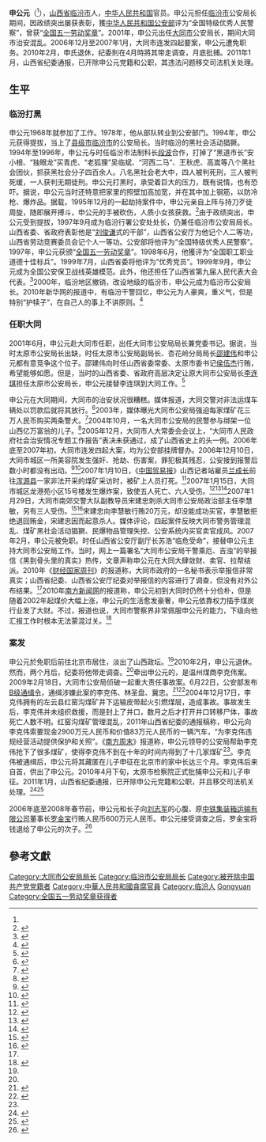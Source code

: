 {{Infobox Officeholder
|图像    = 
|图像大小= 
|图像说明= 
|姓名    = 申公元
|籍贯    = 
|出生日期= {{birth year and age|1950|1}}
|出生地点= [[山西省|山西省]][[临汾县|临汾县]]
|逝世日期= 
|逝世地点= 
|居处    = 
|安葬地点=
|政党    = <del>{{CPC}}</del>（2011年1月被开除）
|职业    = 警察
|父母    = 
|配偶    = 
|子女    = 长子：申征<br>次子：申健
|亲属    = 
|信仰    = 
|专业    = 
}}
'''申公元'''（{{bd|1950年|1月||}}<ref name=dx/>），[[山西省|山西省]][[临汾市|临汾市]]人，[[中华人民共和国|中华人民共和国]]官员。申公元担任[[临汾市|临汾市]]公安局长期间，因政绩突出屡获表彰，獲[[中华人民共和国公安部|中华人民共和国公安部]]评为“全国特级优秀人民警察”，曾获“[[全国五一劳动奖章|全国五一劳动奖章]]”。2001年，申公元出任[[大同市|大同市]]公安局长，期间大同市治安混乱。2006年12月至2007年1月，大同市连发四起要案，申公元遭免职务。2010年2月，申氏退休，纪委則在4月時將其带走调查，月底批捕。2011年1月，山西省纪委通报，已开除申公元党籍和公职，其违法问题移交司法机关处理。

== 生平 ==
=== 临汾打黑 ===
申公元1968年就参加了工作。1978年，他从部队转业到公安部门。1994年，申公元获得提拔，当上了[[县级市|县级市]][[临汾市|临汾市]]的公安局长。当时临汾的黑社会活动猖獗。1994年至1996年，申公元与时任临汾市法制科长[[段波|段波]]合作，打掉了“黑道市长”安小根、“独眼龙”买青虎、“老狐狸”吴临斌、“河西二马”、王秋虎、高嵩等八个黑社会团伙，抓获黑社会分子四百余人。八名黑社会老大中，四人被判死刑，三人被判死缓，一人获判无期徒刑。申公元打黑时，承受着巨大的压力，既有说情，也有恐吓。据说，申公元当时还特意把家里的照壁加高加宽，并在其中加上钢筋，以防冷枪、爆炸品。据载，1995年12月的一起劫持案件中，申公元亲自上阵与持刀歹徒周旋，随即展开搏斗，申公元的手被砍伤，人质小女孩获救。<ref>{{cite journal|author=杨万福，景宏业，张志明，祁全保，陈凤鸣|title=尧乡卫士──记临汾地区公安处副处长兼临汾市公安局局长申公元|journal=正气|year=1997|issue=4}}</ref>由于政绩突出，申公元受到提拔，1997年9月成为临汾行署公安处处长，仍兼任临汾市公安局局长。山西省委、省政府表彰他是“[[刘俊谦_(中国)|刘俊谦]]式的干部”，山西省公安厅为他记个人二等功，山西省劳动竞赛委员会记个人一等功。公安部将他评为“全国特级优秀人民警察”。1997年，申公元获颁“[[全国五一劳动奖章|全国五一劳动奖章]]”。1998年6月，他獲评为“全国职工职业道德十佳标兵”。1999年7月，山西省委将他评为“优秀党员”。1999年9月，申公元成为全国公安保卫战线英雄模范。此外，他还担任了山西省第九届人民代表大会代表。<ref>{{cite journal|title=全国优秀人民警察申公元|journal=时代潮|year=2000|issue=4|url=http://www.people.com.cn/GB/paper83/406/39150.html|accessdate=2014-11-06|archive-date=2015-09-24|archive-url=https://web.archive.org/web/20150924131145/http://www.people.com.cn/GB/paper83/406/39150.html|dead-url=no}}</ref>2000年，临汾地区撤销，改设地级的临汾市，申公元成为临汾市公安局长。2010年新华网的报道中，有临汾干警回忆，申公元为人豪爽，重义气，但是特别“护犊子”，在自己人的事上不讲原则。<ref name=jwhl>{{cite news|title=警务混乱、黑社会猖獗、公安卖官成风|url=http://news.163.com/10/0510/12/66AT8NVO0001124J_4.html|accessdate=2014-11-06|newspaper=新华网|date=2010-05-10|archive-url=https://web.archive.org/web/20141106185232/http://news.163.com/10/0510/12/66AT8NVO0001124J_4.html|archive-date=2014-11-06|dead-url=yes}}</ref>

=== 任职大同 ===
2001年6月，申公元赴大同市任职，出任大同市公安局局长兼党委书记。据说，当时太原市公安局长出缺，时任太原市公安局副局长、杏花岭分局局长[[邵建伟|邵建伟]]和申公元都有意竞争这个位子。邵建伟向时任山西省委常委、太原市委书记[[侯伍杰|侯伍杰]]行贿，希望能够如愿。但是，当时的山西省委、省政府高层决定让原大同市公安局长[[李连琪|李连琪]]担任太原市公安局长，申公元接替李连琪到大同工作。<ref>{{cite news|title=副省级贪官提前四年出狱 官员和富商名流争相迎接|url=http://newpaper.dahe.cn/hnsb/html/2013-02/18/content_851361.htm?div=-1|accessdate=2014-11-06|newspaper=河南商报|date=2003-02-18|archive-date=2016-03-06|archive-url=https://web.archive.org/web/20160306085238/http://newpaper.dahe.cn/hnsb/html/2013-02/18/content_851361.htm?div=-1|dead-url=no}}</ref>

申公元在大同期间，大同市的治安状况很糟糕。媒体报道，大同交警对非法运煤车辆处以罚款后就将其放行。<ref>{{cite news|title=大同运煤“黑车”公然上路 经委监督交警执法|url=http://news.sina.com.cn/c/2002-05-12/1755573013.html|accessdate=2014-11-06|newspaper=新华网|date=2002-05-12|archive-date=2014-11-06|archive-url=https://web.archive.org/web/20141106185625/http://news.sina.com.cn/c/2002-05-12/1755573013.html|dead-url=no}}</ref>2003年，媒体曝光大同市公安局强迫每家煤矿花三万人民币购买两条警犬。<ref>{{cite news|title=大同公安局强行给煤矿配发警犬|url=http://news.sina.com.cn/s/2003-12-04/02201250175s.shtml|accessdate=2014-11-06|newspaper=山西晚报|date=2003-12-04|archive-date=2014-11-06|archive-url=https://web.archive.org/web/20141106190022/http://news.sina.com.cn/s/2003-12-04/02201250175s.shtml|dead-url=no}}</ref>2004年10月，一名大同市公安局的民警参与绑架一位山西亿万富翁的儿子。<ref>{{cite news|title=民警绑架亿万富翁之子|url=http://news.sina.com.cn/o/2005-03-02/08435241894s.shtml|accessdate=2014-11-06|newspaper=东方网-劳动报|date=2005-03-02|archive-date=2014-11-06|archive-url=https://web.archive.org/web/20141106185828/http://news.sina.com.cn/o/2005-03-02/08435241894s.shtml|dead-url=no}}</ref>2005年12月，大同市人大常委会会议上，“大同市人民政府社会治安情况专题工作报告”表决未获通过，成了山西省史上的头一例。2006年底至2007年初，大同市连发四起大案，均为公安部挂牌督办。2006年12月10日，大同市城区一所美容院发生强奸、抢劫、伤害案，罪犯极其残忍，公安接到报警后数小时都没有出动。<ref>{{cite news|title=大同17岁女子惨遭强暴续 公安局通报案发全过程|url=http://news.sohu.com/20070124/n247794905.shtml|accessdate=2014-11-06|newspaper=千龙网|date=2007-01-24|archive-date=2014-11-06|archive-url=https://web.archive.org/web/20141106183705/http://news.sohu.com/20070124/n247794905.shtml|dead-url=no}}</ref><ref>{{cite news|title=大同打工妹遭摧残 警方记录令人疑惑|url=http://news.sohu.com/20061213/n247013782.shtml|accessdate=2014-11-06|newspaper=新华网|date=2006-12-13|archive-date=2014-11-06|archive-url=https://web.archive.org/web/20141106183419/http://news.sohu.com/20061213/n247013782.shtml|dead-url=no}}</ref>2007年1月10日，《[[中国贸易报|中国贸易报]]》山西记者站雇员[[兰成长|兰成长]]前往[[浑源县|浑源县]]一家非法开采的煤矿采访时，被矿上人员打死。<ref>{{cite news|title=本周人物 兰成长：一个“记者”的意外死亡|url=http://news.cctv.com/society/20070120/101635.shtml|accessdate=2014-11-06|newspaper=央视国际|date=2007-01-20|archive-date=2014-11-06|archive-url=https://web.archive.org/web/20141106184859/http://news.cctv.com/society/20070120/101635.shtml|dead-url=no}}</ref>2007年1月15日，大同市城区龙港苑小区15号楼发生爆炸案，致使五人死亡、六人受伤。<ref>{{cite news|title=涅槃中的大同|url=http://news.sina.com.cn/c/2007-04-30/144712904496.shtml|accessdate=2014-11-06|newspaper=《记者观察》杂志|date=2007-04-30|archive-date=2014-11-06|archive-url=https://web.archive.org/web/20141106190025/http://news.sina.com.cn/c/2007-04-30/144712904496.shtml|dead-url=no}}</ref><ref>{{cite news|title=大同龙港苑“１•１５”爆炸案原因查明|url=http://www.sx.xinhuanet.com/jryw/2007-01/24/content_9124326.htm|accessdate=2014-11-06|newspaper=新华网山西频道|date=2007-01-24|deadurl=yes|archiveurl=https://web.archive.org/web/20141106194457/http://www.sx.xinhuanet.com/jryw/2007-01/24/content_9124326.htm|archivedate=2014-11-06}}</ref><ref>{{cite news|title=大同龙港苑小区一居民楼爆炸|url=http://www.sxrb.com/news/97011.html|accessdate=2014-11-06|newspaper=山西新闻网 山西晚报|date=2007-01-16|archive-url=https://web.archive.org/web/20141106232857/http://www.sxrb.com/news/97011.html|archive-date=2014-11-06|dead-url=yes}}</ref>2007年1月29日，大同市南郊交警大队副教导员宋建忠刺杀大同市公安局政治部主任李慧敏，另有三人受伤。<ref>{{cite news|title=大同警察杀警察案疑因买官失败|url=http://news.sohu.com/20070131/n247942632.shtml|accessdate=2014-11-06|newspaper=人民网|date=2007-01-31|archive-date=2014-11-06|archive-url=https://web.archive.org/web/20141106183206/http://news.sohu.com/20070131/n247942632.shtml|dead-url=no}}</ref><ref>{{cite news|title=山西大同公安局政治部主任遇袭身亡 嫌犯是交警|url=http://news.sohu.com/20070131/n247940100.shtml|accessdate=2014-11-06|newspaper=新华网|date=2007-01-31|archive-date=2014-11-06|archive-url=https://web.archive.org/web/20141106190250/http://news.sohu.com/20070131/n247940100.shtml|dead-url=no}}</ref>宋建忠向李慧敏行贿20万元，却没能成功买官，李慧敏拒绝退回贿金，宋建忠因而起意杀人。媒体评论，四起案件反映大同市警务管理混乱、煤矿黑社会活动猖獗、民爆物品管理失控、公安系统内买官卖官成风。2007年2月，申公元被免职。时任山西省公安厅副厅长苏浩“临危受命”，接替申公元主持大同市公安局工作。当时，网上一篇署名“大同市公安局干警乘厄、吉浊”的举报信《黑到骨头里的真实》热传，文章声称申公元在大同大肆敛财、卖官、拉帮结派。2010年《[[财经国家周刊|财经国家周刊]]》的报道称，大同市政府的一名秘书表示举报信非常真实；山西省纪委、山西省公安厅纪委对举报信的内容进行了调查，但没有对外公布结果。<ref name=jwhl/>2010年[[南方新闻网|南方新闻网]]的报道称，申公元初到大同时仍然十分俭朴，但是随着2002年起煤价大幅上涨，申公元的生活愈发豪奢，申公元依靠权力插手煤炭行业发了大财。不过，报道也说，大同市警察界非常佩服申公元的能力，下级向他汇报工作时根本无法蒙混过关。<ref name=mdw>{{cite news|title=大同官场地震：煤大王与公安局长联手掘金|url=http://news.qq.com/a/20100513/001307_1.htm|accessdate=2014-11-06|newspaper=南方新闻网|date=2010-05-13|archive-date=2014-11-06|archive-url=https://web.archive.org/web/20141106193405/http://news.qq.com/a/20100513/001307_1.htm|dead-url=no}}</ref>

=== 案发 ===
申公元於免职后前往北京市居住，淡出了山西政坛。<ref name=jwhl/>2010年2月，申公元退休。然而，两个月后，纪委将他带走调查。<ref name=mdw/>牵出申公元的，是温州煤商李克伟案。2009年2月18日，大同市公安局侦破一起重大责任事故案。6月22日，公安部发布[[B级通缉令|B级通缉令]]，通缉涉嫌此案的李克伟、林圣盘、冀忠。<ref>{{cite web|title=公安部B级通缉令——李克伟|url=http://palj.dbw.cn/system/2009/07/23/052023378.shtml|publisher=平安龙江网|accessdate=2014-11-06|archive-date=2014-11-06|archive-url=https://web.archive.org/web/20141106181142/http://palj.dbw.cn/system/2009/07/23/052023378.shtml|dead-url=no}}</ref><ref>{{cite web|title=通缉令（B级）李克伟、林圣盘、冀忠|url=http://www.sxga.gov.cn/jwzx/tjxc/201011/t20101124_1435.htm|publisher=绍兴市公安局|accessdate=2014-11-06|deadurl=yes|archiveurl=https://web.archive.org/web/20141214032201/http://www.sxga.gov.cn/jwzx/tjxc/201011/t20101124_1435.htm|archivedate=2014-12-14}}</ref>2004年12月17日，李克伟拥有的左云县红窑沟煤矿井下运输皮带起火引燃煤层，造成事故。事故发生后，李克伟并未组织救援，而是封上了井口，数月之后才打开井口转移尸体，事故死亡人数不明。红窑沟煤矿管理混乱，2011年山西省纪委的通报稿称，申公元向李克伟索要现金2900万元人民币和价值83万元人民币的一辆汽车，“为李克伟违规经营活动提供保护和关照”。《[[南方周末|南方周末]]》报道称，申公元领导的公安局帮助李克伟抢下了很多煤矿，使得李克伟不到在十年的时间内得到了十几家煤矿<ref name=mdw/>。李克伟被通缉后，申公元将其藏匿在儿子申征在北京市的家中长达三个月。李克伟后来自首，供出了申公元。2010年4月下旬，太原市检察院正式批捕申公元和儿子申征。2011年1月，山西省纪委通报，已开除申公元党籍和公职，并且移交司法机关处理。<ref>{{cite news|title=山西大同原副市长王雁峰疑因矿难瞒报事件被查|url=http://news.qq.com/a/20100510/001517.htm|accessdate=2014-11-06|newspaper=新华社-财经国家周刊|date=2010-05-10|archive-date=2014-11-06|archive-url=https://web.archive.org/web/20141106200419/http://news.qq.com/a/20100510/001517.htm|dead-url=no}}</ref><ref name=dx>{{cite news|title=山西通报五起典型腐败案件 王雁峰等五人受处|url=http://www.china.com.cn/news/law/2011-01/14/content_21739267.htm|accessdate=2014-11-06|newspaper=新闻中心-中国网|date=2011-01-14|archive-date=2014-11-07|archive-url=https://web.archive.org/web/20141107010525/http://www.china.com.cn/news/law/2011-01/14/content_21739267.htm|dead-url=no}}</ref>

2006年底至2008年春节前，申公元和长子向[[刘志军|刘志军]]的心腹、原[[中铁集装箱运输有限公司|中铁集装箱运输有限公司]]董事长[[罗金宝|罗金宝]]行贿人民币600万元人民币。申公元接受调查之后，罗金宝将钱退给了申公元的次子。<ref>{{cite news|title=刘志军心腹罗金宝受贿超4千万：行贿者多为国企|url=http://finance.ifeng.com/news/macro/20130109/7532429.shtml|accessdate=2014-11-06|newspaper=法人|date=2013-01-09|archive-date=2014-11-06|archive-url=https://web.archive.org/web/20141106183814/http://finance.ifeng.com/news/macro/20130109/7532429.shtml|dead-url=no}}</ref>

==參考文獻==
{{Reflist|2}}

{{start box}}
{{s-gov|prc}}
{{s-civ|pol}}
{{s-break}}
{{s-none|新设地级市}}
{{s-title|[[临汾市|临汾市]]公安局局长|2000年－2001年6月}}
{{s-after|[[邵建伟|邵建伟]]}}
{{s-before|[[李连琪|李连琪]]}}
{{s-title|[[大同市|大同市]]公安局局长|2001年6月－2007年2月}}
{{s-after|[[苏浩|苏浩]]}}
{{s-end}}

{{DEFAULTSORT:Shen Gongyuan}}
[[Category:大同市公安局局长|Category:大同市公安局局长]]
[[Category:临汾市公安局局长|Category:临汾市公安局局长]]
[[Category:被开除中国共产党党籍者|Category:被开除中国共产党党籍者]]
[[Category:中華人民共和國貪腐官員|Category:中華人民共和國貪腐官員]]
[[Category:临汾人|Category:临汾人]]
[[Category:申姓|Gongyuan]]
[[Category:全国五一劳动奖章获得者|Category:全国五一劳动奖章获得者]]